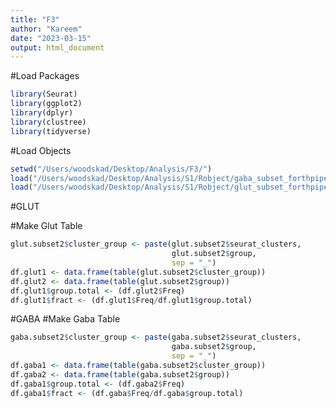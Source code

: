 ```yaml
---
title: "F3"
author: "Kareem"
date: "2023-03-15"
output: html_document
---
```


#Load Packages
```r
library(Seurat)
library(ggplot2)
library(dplyr)
library(clustree)
library(tidyverse)
```
#Load Objects
```r
setwd("/Users/woodskad/Desktop/Analysis/F3/")
load("/Users/woodskad/Desktop/Analysis/S1/Robject/gaba_subset_forthpipe_03142023.RData")
load("/Users/woodskad/Desktop/Analysis/S1/Robject/glut_subset_forthpipe_11102022.RData")
```
#GLUT

#Make Glut Table 
```r
glut.subset2$cluster_group <- paste(glut.subset2$seurat_clusters, 
                                    glut.subset2$group, 
                                    sep = "_")
df.glut1 <- data.frame(table(glut.subset2$cluster_group))
df.glut2 <- data.frame(table(glut.subset2$group))
df.glut1$group.total <- (df.glut2$Freq)
df.glut1$fract <- (df.glut1$Freq/df.glut1$group.total)
```

#GABA
#Make Gaba Table 
```r
gaba.subset2$cluster_group <- paste(gaba.subset2$seurat_clusters, 
                                    gaba.subset2$group, 
                                    sep = "_")
df.gaba1 <- data.frame(table(gaba.subset2$cluster_group))
df.gaba2 <- data.frame(table(gaba.subset2$group))
df.gaba1$group.total <- (df.gaba2$Freq)
df.gaba1$fract <- (df.gaba$Freq/df.gaba$group.total)
```
